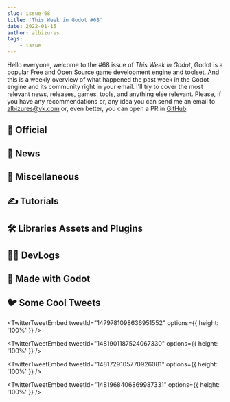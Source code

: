 ```yaml
---
slug: issue-68
title: 'This Week in Godot #68'
date: 2022-01-15
author: albizures
tags:
	- issue
---
```


Hello everyone, welcome to the #68 issue of _This Week in Godot_, Godot is a popular Free and Open Source game development engine and toolset. And this is a weekly overview of what happened the past week in the Godot engine and its community right in your email. I'll try to cover the most relevant news, releases, games, tools, and anything else relevant. Please, if you have any recommendations or, any idea you can send me an email to albizures@vk.com or, even better, you can open a PR in [GitHub](https://github.com/albizures/ThisWeekInGodot).

## 👮 Official

<Card
	author="Godot Engine"
	link="https://godotengine.org/article/dev-snapshot-godot-3-5-beta-1"
	section="Official"
	label="Dev snapshot: Godot 3.5 beta 1"
	description="We’re getting ready for Godot 3.5, with some of the major highlights already merged and ready to test"
	publisher="Godot Engine"
	icon="https://godotengine.org/themes/godotengine/assets/favicon.png"
	cover="https://godotengine.org/storage/app/uploads/public/61e/04e/00d/61e04e00d599a636911489.jpg"
	date="2022-01-13T09:00:00.000Z"
/>
<Card
	author="Godot Engine"
	link="https://godotengine.org/article/godot-showcase-justin-arnold-rpg-in-a-box"
	section="Official"
	label="Godot Showcase - RPG in a Box developer talks about his experience"
	description="We interviewed Justin Arnold about his project RPG in a Box"
	publisher="Godot Engine"
	icon="https://godotengine.org/themes/godotengine/assets/favicon.png"
	cover="https://godotengine.org/storage/app/uploads/public/61d/f21/37d/61df2137db710511123151.png"
	date="2022-01-12T09:00:00.000Z"
/>

## 📰 News

<Card
	author="MrEliptik"
	link="https://youtu.be/vjBKKbr08Dw"
	section="News"
	label="Godot add-on JAM #1 Announcement"
	description=""
	publisher="YouTube"
	icon="https://www.youtube.com/s/desktop/d3411c39/img/favicon_144x144.png"
	cover="https://i.ytimg.com/vi/vjBKKbr08Dw/hqdefault.jpg"
	date="2022-01-14T00:00:00.000Z"
/>
<Card
	author="CodingKaiju"
	link="https://youtu.be/DT9TCnQ0scY"
	section="News"
	label="Facebook is giving an undisclosed amount of money to Godot..."
	description=""
	publisher="YouTube"
	icon="https://www.youtube.com/s/desktop/d3411c39/img/favicon_144x144.png"
	cover="https://i.ytimg.com/vi/DT9TCnQ0scY/maxresdefault.jpg"
	date="2022-01-12T00:00:00.000Z"
/>
<Card
	author="Gamefromscratch"
	link="https://youtu.be/9xfqhU1eZSc"
	section="News"
	label="Godot 3.5 Beta"
	description="Godot have just released the first beta of Godot 3.5"
	publisher="YouTube"
	icon="https://www.youtube.com/s/desktop/d3411c39/img/favicon_144x144.png"
	cover="https://i.ytimg.com/vi/9xfqhU1eZSc/hqdefault.jpg"
	date="2022-01-14T00:00:00.000Z"
/>

## 🤷 Miscellaneous

<Card
	author="Shantnu Tiwari"
	link="https://new.pythonforengineers.com/blog/why-im-moving-to-godot-for-game-programming/"
	section="Miscellaneous"
	label="Why I’m Moving to Godot for Game Programming"
	description=""
	publisher="Python for Engineers"
	icon="https://new.pythonforengineers.com/favicon.ico"
	cover="https://static.ghost.org/v4.0.0/images/publication-cover.jpg"
	date="2022-01-10T15:38:00.000Z"
/>
<Card
	author="PlayWithFurcifer"
	link="https://youtu.be/kGR-5U4BcAU"
	section="Miscellaneous"
	label="10 Great Games You Missed | Godot Engine Showcase"
	description="This time, we have 10 Godot games with very interesting premises"
	publisher="YouTube"
	icon="https://www.youtube.com/s/desktop/d3411c39/img/favicon_144x144.png"
	cover="https://i.ytimg.com/vi/kGR-5U4BcAU/maxresdefault.jpg"
	date="2022-01-02T00:00:00.000Z"
/>
<Card
	author="Arcane Energy"
	link="https://youtu.be/uI_Wo_fJ0nY"
	section="Miscellaneous"
	label="Arcane Energy 2021 - A year in Review"
	description="This video is a look back to the events that happened in the past year, 2021"
	publisher="YouTube"
	icon="https://www.youtube.com/s/desktop/d3411c39/img/favicon_144x144.png"
	cover="https://i.ytimg.com/vi/uI_Wo_fJ0nY/hqdefault.jpg"
	date="2022-01-08T00:00:00.000Z"
/>
<Card
	author="Gonzalo Gutiérrez"
	link="https://godotes.com/issues/2021-full-year-in-numbers/"
	section="Miscellaneous"
	label="The new Godot Scraper in town pushed me to up my game. Also, 2021 in numbers."
	description=""
	publisher="Godot Notes"
	icon="https://godotes.com/content/images/2020/12/GodotesLogo2-3.svg"
	cover="https://godotes.com/content/images/2022/01/2021itchgames-3.png"
	date="2022-01-15T07:06:10.000Z"
/>
<Card
	author="Gamefromscratch"
	link="https://youtu.be/tgK_pFdjFRA"
	section="Miscellaneous"
	label="Photo Realistic Graphics in Godot? Yes!"
	description="Ella is a newly released graphic demo showcasing photorealistic graphics in the Godot 3.4 game engine."
	publisher="YouTube"
	icon="https://www.youtube.com/s/desktop/d3411c39/img/favicon_144x144.png"
	cover="https://i.ytimg.com/vi/tgK_pFdjFRA/hqdefault.jpg"
	date="2022-01-13T00:00:00.000Z"
/>
<Card
	author="u/Rohbert"
	link="https://www.reddit.com/r/gamemaker/comments/s1is97/gamemaker_studio_2_and_godot/"
	section="Miscellaneous"
	label="GameMaker Studio 2 and Godot"
	description="If you have meaningful experience using both GameMaker and Godot we would love to hear from you here in this post."
	publisher="reddit"
	icon="https://www.redditstatic.com/desktop2x/img/favicon/android-icon-192x192.png"
	cover="https://external-preview.redd.it/tIgtSqhL1FfYelpJi3XICjKBjjt0j4tkuOIi2g2Upak.jpg?auto=webp&s=d48aa92863eec1ac640635dfd328e774c3d56450"
	date="2022-01-14T00:00:00.000Z"
/>

## ✍️ Tutorials

<Card
	author="Jean Makes Games"
	link="https://youtu.be/kqpnU9cCn3s"
	section="Tutorials"
	label="How to Create a Morph Ball Mechanic || 2D Metroid-like Tutorial ||"
	description="In this video we look at how to create a morphing ball mechanic like in Metroid dread or Super metroid."
	publisher="YouTube"
	icon="https://www.youtube.com/s/desktop/d3411c39/img/favicon_144x144.png"
	cover="https://i.ytimg.com/vi/kqpnU9cCn3s/hqdefault.jpg"
	date="2022-01-14T00:00:00.000Z"
/>
<Card
	author="John Ivess"
	link="https://youtu.be/O4AQtCWNQmo"
	section="Tutorials"
	label="Interactive Tilemap in Godot in 5 Minutes"
	description=""
	publisher="YouTube"
	icon="https://www.youtube.com/s/desktop/d3411c39/img/favicon_144x144.png"
	cover="https://i.ytimg.com/vi/O4AQtCWNQmo/hqdefault.jpg"
	date="2022-01-13T00:00:00.000Z"
/>
<Card
	author="The Shaggy Dev"
	link="https://youtu.be/tWsnUh_y4s4"
	section="Tutorials"
	label="5 quick tips for GDScript"
	description="Let’s look at five useful things to know about coding in GDScript that are too small for their own video."
	publisher="YouTube"
	icon="https://www.youtube.com/s/desktop/d3411c39/img/favicon_144x144.png"
	cover="https://i.ytimg.com/vi/tWsnUh_y4s4/maxresdefault.jpg"
	date="2022-01-13T00:00:00.000Z"
/>
<Card
	author="Chaff Dev"
	link="https://youtu.be/fE8f5-ZHD_k"
	section="Tutorials"
	label="Building a Better Jump in the Godot Game Engine!"
	description="This is a re upload as the original from last week was exported in a smaller resolution that would be acceptable for this kind of video."
	publisher="YouTube"
	icon="https://www.youtube.com/s/desktop/d3411c39/img/favicon_144x144.png"
	cover="https://i.ytimg.com/vi/fE8f5-ZHD_k/hqdefault.jpg"
	date="2022-01-12T00:00:00.000Z"
/>
<Card
	author="Emilio"
	link="https://youtu.be/qy4nBHMXIPk"
	section="Tutorials"
	label="Create your first Godot Plugin"
	description=""
	publisher="YouTube"
	icon="https://www.youtube.com/s/desktop/d3411c39/img/favicon_144x144.png"
	cover="https://i.ytimg.com/vi/qy4nBHMXIPk/maxresdefault.jpg"
	date="2022-01-13T00:00:00.000Z"
/>
<Card
	author="jmbiv"
	link="https://youtu.be/ESHj8nQID4c"
	section="Tutorials"
	label="Quests and Quest Rewards (Godot Retro Text Adventure Tutorial #15)"
	description="In this tutorial we’ll add quests and quest rewards to our retro text adventure in Godot."
	publisher="YouTube"
	icon="https://www.youtube.com/s/desktop/d3411c39/img/favicon_144x144.png"
	cover="https://i.ytimg.com/vi/ESHj8nQID4c/hqdefault.jpg"
	date="2022-01-11T00:00:00.000Z"
/>
<Card
	author="BitBirdy"
	link="https://youtu.be/4XmtZMvyHZE"
	section="Tutorials"
	label="How to use a Semaphore when Multithreading in Godot"
	description="In this video I go over what a semaphore is and also how you would use semaphores in Godot Engine to solve the Producer-consumer computing problem."
	publisher="YouTube"
	icon="https://www.youtube.com/s/desktop/d3411c39/img/favicon_144x144.png"
	cover="https://i.ytimg.com/vi/4XmtZMvyHZE/hqdefault.jpg"
	date="2022-01-10T00:00:00.000Z"
/>
<Card
	author="Yiannis Charalambous"
	link="https://yiannis-charalambous.com/articles/godot-asteroids-01.html"
	section="Tutorials"
	label="Asteroids Game For Complete Beginners: 1"
	description="This tutorial is designed for people with little to no experience with programming who want to learn how to create games using the Godot game engine."
	publisher="Asteroids Game For Complete Beginners: 1"
	icon="https://yiannis-charalambous.com/Resources/Images/Logo_Tab.ico"
	cover="https://yiannis-charalambous.com/Resources/Images/Logo.PNG"
	date="2022-01-10T00:00:00.000Z"
/>
<Card
	author="BornCG"
	link="https://youtu.be/HMvnMmwJ0sk"
	section="Tutorials"
	label="Godot 3.4: Let’s Build a 2D Platformer!: Part 18 (Running & Finite State Machines)"
	description="In this Godot Game Engine tutorial I cover adding running to our game’s character’s abilities."
	publisher="YouTube"
	icon="https://www.youtube.com/s/desktop/d3411c39/img/favicon_144x144.png"
	cover="https://i.ytimg.com/vi/HMvnMmwJ0sk/hqdefault.jpg"
	date="2022-01-09T00:00:00.000Z"
/>
<Card
	author="Aarimous"
	link="https://youtu.be/3C_5QHYZDcw"
	section="Tutorials"
	label="Using Blender and Godot to Model 3D Game Pieces to my Game Chexers (Tutorial/Devlog)"
	description="In this Godot Devlog/Tutorial I’ll be using Blender to create the 3D game pieces for Chexers."
	publisher="YouTube"
	icon="https://www.youtube.com/s/desktop/d3411c39/img/favicon_144x144.png"
	cover="https://i.ytimg.com/vi/3C_5QHYZDcw/hqdefault.jpg"
	date="2022-01-06T00:00:00.000Z"
/>

## 🛠 Libraries Assets and Plugins

<Card
	author="hints"
	link="https://godotengine.org/asset-library/asset/1171"
	section="Libraries Assets and Add-ons"
	label="Ply - In Editor Box Modeling"
	description="In-editor box modeling tools for ArrayMeshes."
	publisher="Godot Asset Library"
	icon="https://godotengine.org/themes/godotengine/assets/favicon.png"
	cover="https://raw.githubusercontent.com/jarneson/godot-ply/main/icon_lg.png"
	date="2022-01-12"
/>
<Card
	author="MounirTohami"
	link="https://godotengine.org/asset-library/asset/1167"
	section="Libraries Assets and Add-ons"
	label="Todo Cards"
	description="TDC is a plugin that works in the main editor window, it's optimized for performance."
	publisher="Godot Asset Library"
	icon="https://godotengine.org/themes/godotengine/assets/favicon.png"
	cover="https://user-images.githubusercontent.com/53877170/148646778-d4e9ea12-cc39-4224-aa23-918ab6e30ba8.png"
	date="2022-01-10"
/>
<Card
	author="solarstrings"
	link="https://godotshaders.com/shader/seascape-shader/"
	section="Libraries Assets and Add-ons"
	label="Seascape shader"
	description="Shadertoy Seascape shader converted to Godot shader"
	publisher="Godot Shaders"
	icon="https://godotshaders.com/wp-content/uploads/2021/01/favicon.png"
	cover="http://godotshaders.com/wp-content/uploads/2021/01/02_Seascape_shader.jpg"
	date="2022-01-11T18:04:18.000Z"
/>
<Card
	author="DeveloperOats"
	link="https://godotshaders.com/shader/3d-sun-shader/"
	section="Libraries Assets and Add-ons"
	label="3D - Sun"
	description="This shader creates a sun with custom color."
	publisher="Godot Shaders"
	icon="https://godotshaders.com/wp-content/uploads/2021/01/favicon.png"
	cover="http://godotshaders.com/wp-content/uploads/2021/01/Sun.jpg"
	date="2022-01-13T16:22:43.000Z"
/>

## 🧑‍💻 DevLogs

<Card
	author="NeotoonDev"
	link="https://neotoon.itch.io/a-thiefs-simple-way/devlog/335064/security-and-polish-update"
	section="DevLogs"
	label="Security and polish update"
	description="“After just a couple of days after opening the testing facility, we encountered a huge number of missing gems."
	publisher="itch.io"
	icon="https://img.itch.zone/aW1nLzc4MjUxNTIucG5n/32x32%23/zI55VC.png"
	cover="https://img.itch.zone/aW1nLzc4MjUxNTIucG5n/original/8uuX5h.png"
	date="2022-01-14T06:15:53.000Z"
/>
<Card
	author="devmar"
	link="https://youtu.be/WLF6IjUYpCg"
	section="DevLogs"
	label="Moving My 3rd Person Shooter to Godot 4 / ‘Penitent’ Devlog 14"
	description=""
	publisher="YouTube"
	icon="https://www.youtube.com/s/desktop/d3411c39/img/favicon_144x144.png"
	cover="https://i.ytimg.com/vi/WLF6IjUYpCg/hqdefault.jpg"
	date="2022-01-08T00:00:00.000Z"
/>
<Card
	author="SquidGodDev"
	link="https://youtu.be/uR-HJPXYUyg"
	section="DevLogs"
	label="I Made a 1-Bit Space Horror Game in 1 Week | Godot"
	description="I challenged myself to make a 2D 1-Bit Space Horror game in 1 week using the Godot engine. "
	publisher="YouTube"
	icon="https://www.youtube.com/s/desktop/d3411c39/img/favicon_144x144.png"
	cover="https://i.ytimg.com/vi/uR-HJPXYUyg/hqdefault.jpg"
	date="2022-01-10T00:00:00.000Z"
/>
<Card
	author="DevDuck"
	link="https://youtu.be/_BLIJ8I3EwQ"
	section="DevLogs"
	label="Building the Skills System for my Dream RPG!"
	description="In this episode I put some finishing touches on the Diving system."
	publisher="YouTube"
	icon="https://www.youtube.com/s/desktop/d3411c39/img/favicon_144x144.png"
	cover="https://i.ytimg.com/vi/_BLIJ8I3EwQ/hqdefault.jpg"
	date="2022-01-08T00:00:00.000Z"
/>

## 🤖 Made with Godot

<Card
	author="Yatchan"
	link="https://yatchan.itch.io/run-forresta-run"
	section="Made with Godot"
	label="Run, Forresta, Run!"
	description="Play in your browser"
	publisher="itch.io"
	icon="https://img.itch.zone/aW1nLzc4NzkyNTEucG5n/32x32%23/vwVssy.png"
	cover="https://img.itch.zone/aW1nLzc4NzkyNTEucG5n/original/ePJZl3.png"
	date="2022-01-15T01:20:42.355Z"
/>
<Card
	author="eukara"
	link="https://github.com/eukara/freehl"
	section="Made with Godot"
	label="FreeHL"
	description="Clean-room reimplementation of Half-Life: Deathmatch and Half-Life (Experimental) in QuakeC."
	publisher="GitHub"
	icon="https://github.com/fluidicon.png"
	cover="https://opengraph.githubassets.com/90d5fafbee1eb7f3e1b62688f6928ab980e54d6369532d727929d58e7ce51e91/eukara/freehl"
	date="2021-03-08T09:00:00.000Z"
/>
<Card
	author="Andres Hernandez"
	link="https://cybereality.itch.io/ella-a-study-in-realism"
	section="Made with Godot"
	label="Ella: a study in realism"
	description="Real time 3D graphics demo made in Godot."
	publisher="itch.io"
	icon="https://img.itch.zone/aW1nLzc4Nzc5MjkuanBn/32x32%23/VHCQ2t.jpg"
	cover="https://img.itch.zone/aW1nLzc4Nzc5MjkuanBn/original/UQqkDz.jpg"
	date="2022-01-14T13:20:44.247Z"
/>
<Card
	author="Danny Garay"
	link="https://youtu.be/PcBQlOLEgSM"
	section="Made with Godot"
	label="Toziuha Night: Dracula’s Revenge is now on Steam!"
	description=""
	publisher="YouTube"
	icon="https://www.youtube.com/s/desktop/d3411c39/img/favicon_144x144.png"
	cover="https://i.ytimg.com/vi/PcBQlOLEgSM/hqdefault.jpg"
	date="2022-01-12T00:00:00.000Z"
/>
<Card
	author="Ilya Aptekarev"
	link="https://apps.apple.com/us/app/spinny-plane/id1604090162"
	section="Made with Godot"
	label="Spinny Plane"
	description="In Spinny Plane your plane spins, and you shoot!"
	publisher="App Store"
	icon="https://apps.apple.com/favicon.ico"
	cover="https://is3-ssl.mzstatic.com/image/thumb/Purple116/v4/26/f2/72/26f27294-aa82-c0ba-dfce-ab0a8237b896/AppIcon-0-0-1x_U007emarketing-0-0-0-3-0-0-sRGB-0-0-0-GLES2_U002c0-512MB-85-220-0-0.png/1200x630wa.png"
	date="2022-01-09T09:00:00.000Z"
/>
<Card
	author="daichi"
	link="https://youtu.be/_KPu1AUPFhI"
	section="Made with Godot"
	label="Planet Boom - Demo Announcement Trailer | Steam"
	description=""
	publisher="YouTube"
	icon="https://www.youtube.com/s/desktop/d3411c39/img/favicon_144x144.png"
	cover="https://i.ytimg.com/vi/_KPu1AUPFhI/hqdefault.jpg"
	date="2022-01-09T00:00:00.000Z"
/>
<Card
	author="SporkTank"
	link="https://sporktank.itch.io/puzz-mines"
	section="Made with Godot"
	label="Puzz Mines"
	description="Grid based puzzle game, inspired by classic Amiga/PC games like Emerald Mine and Superplex"
	publisher="itch.io"
	icon="https://img.itch.zone/aW1nLzc4NjAxNzAucG5n/32x32%23/drkHGm.png"
	cover="https://img.itch.zone/aW1nLzc4NjAxNzAucG5n/original/JkdrYx.png"
	date="2022-01-12T11:20:47.938Z"
/>
<Card
	author="Solo Byte Games"
	link="https://store.steampowered.com/app/1713770/Fracture_Hell/"
	section="Made with Godot"
	label="Fracture Hell"
	description="Fracture Hell is a replayable arcade shooter featuring dynamic destruction and deck building."
	publisher="Steam"
	icon="https://store.steampowered.com/favicon.ico"
	cover="https://cdn.cloudflare.steamstatic.com/steam/apps/1713770/capsule_616x353.jpg?t=1641326379"
	date="2022-01-12T11:20:47.938Z"
/>

## 🐦 Some Cool Tweets

<TwitterTweetEmbed
	tweetId="1479781098636951552"
	options={{ height: '100%' }}
/>

<TwitterTweetEmbed
	tweetId="1481901187524067330"
	options={{ height: '100%' }}
/>

<TwitterTweetEmbed
	tweetId="1481729105770926081"
	options={{ height: '100%' }}
/>

<TwitterTweetEmbed
	tweetId="1481968406869987331"
	options={{ height: '100%' }}
/>
